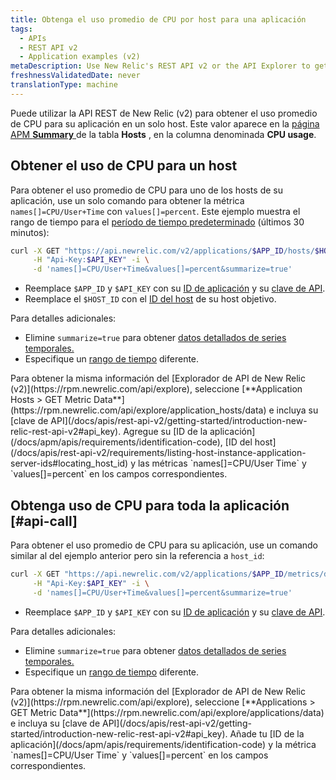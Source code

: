 ```yaml
---
title: Obtenga el uso promedio de CPU por host para una aplicación
tags:
  - APIs
  - REST API v2
  - Application examples (v2)
metaDescription: Use New Relic's REST API v2 or the API Explorer to get average CPU usage per by host.
freshnessValidatedDate: never
translationType: machine
---
```


Puede utilizar la API REST de New Relic (v2) para obtener el uso promedio de CPU para su aplicación en un solo host. Este valor aparece en la [página APM <DoNotTranslate>**Summary**</DoNotTranslate> ](/docs/apm/applications-menu/monitoring/apm-overview-page)de la tabla <DoNotTranslate>**Hosts**</DoNotTranslate> , en la columna denominada <DoNotTranslate>**CPU usage**</DoNotTranslate>.

## Obtener el uso de CPU para un host

Para obtener el uso promedio de CPU para uno de los hosts de su aplicación, use un solo comando para obtener la métrica `names[]=CPU/User+Time` con `values[]=percent`. Este ejemplo muestra el rango de tiempo para el [período de tiempo predeterminado](/docs/apis/rest-api-v2/requirements/specifying-time-range-v2) (últimos 30 minutos):

```bash
curl -X GET "https://api.newrelic.com/v2/applications/$APP_ID/hosts/$HOST_ID/metrics/data.json" \
     -H "Api-Key:$API_KEY" -i \
     -d 'names[]=CPU/User+Time&values[]=percent&summarize=true'
```

* Reemplace `$APP_ID` y `$API_KEY` con su [ID de aplicación](/docs/apm/apis/requirements/identification-code) y su [clave de API](/docs/apis/rest-api-v2/getting-started/introduction-new-relic-rest-api-v2#api_key).
* Reemplace el `$HOST_ID` con el [ID del host](/docs/apis/rest-api-v2/requirements/listing-host-instance-application-server-ids#locating_host_id) de su host objetivo.

Para detalles adicionales:

* Elimine `summarize=true` para obtener [datos detallados de series temporales.](/docs/apis/rest-api-v2/requirements/calculating-average-metric-values-summarize)
* Especifique un [rango de tiempo](/docs/apis/rest-api-v2/requirements/specifying-time-range-v2) diferente.

<Callout variant="tip">
  Para obtener la misma información del [Explorador de API de New Relic (v2)](https://rpm.newrelic.com/api/explore), seleccione [<DoNotTranslate>**Application Hosts > GET Metric Data**</DoNotTranslate>](https://rpm.newrelic.com/api/explore/application_hosts/data) e incluya su [clave de API](/docs/apis/rest-api-v2/getting-started/introduction-new-relic-rest-api-v2#api_key). Agregue su [ID de la aplicación](/docs/apm/apis/requirements/identification-code), [ID del host](/docs/apis/rest-api-v2/requirements/listing-host-instance-application-server-ids#locating_host_id) y las métricas `names[]=CPU/User Time` y `values[]=percent` en los campos correspondientes.
</Callout>

## Obtenga uso de CPU para toda la aplicación [#api-call]

Para obtener el uso promedio de CPU para su aplicación, use un comando similar al del ejemplo anterior pero sin la referencia a `host_id`:

```bash
curl -X GET "https://api.newrelic.com/v2/applications/$APP_ID/metrics/data.json" \
     -H "Api-Key:$API_KEY" -i \
     -d 'names[]=CPU/User+Time&values[]=percent&summarize=true'
```

* Reemplace `$APP_ID` y `$API_KEY` con su [ID de aplicación](/docs/apm/apis/requirements/identification-code) y su [clave de API](/docs/apis/rest-api-v2/getting-started/introduction-new-relic-rest-api-v2#api_key).

Para detalles adicionales:

* Elimine `summarize=true` para obtener [datos detallados de series temporales.](/docs/apis/rest-api-v2/requirements/calculating-average-metric-values-summarize)
* Especifique un [rango de tiempo](/docs/apis/rest-api-v2/requirements/specifying-time-range-v2) diferente.

<Callout variant="tip">
  Para obtener la misma información del [Explorador de API de New Relic (v2)](https://rpm.newrelic.com/api/explore), seleccione [<DoNotTranslate>**Applications > GET Metric Data**</DoNotTranslate>](https://rpm.newrelic.com/api/explore/applications/data) e incluya su [clave de API](/docs/apis/rest-api-v2/getting-started/introduction-new-relic-rest-api-v2#api_key). Añade tu [ID de la aplicación](/docs/apm/apis/requirements/identification-code) y la métrica `names[]=CPU/User Time` y `values[]=percent` en los campos correspondientes.
</Callout>